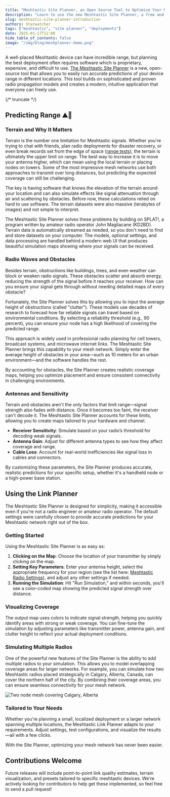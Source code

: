 ```yaml
---
title: "Meshtastic Site Planner, an Open Source Tool to Optimize Your Mesh Deployments"
description: "Learn to use the new Meshtastic Site Planner, a free and open-source utility that lets you run advanced physics models to quickly plan the best placements for your Meshtastic nodes."
slug: meshtastic-site-planner-introduction
authors: Starwatcher
tags: ["meshtastic", "site planner", "deployments"]
date: 2025-01-17T12:00
hide_table_of_contents: false
image: "/img/blog/meshplanner-demo.png"
---
```


A well-placed Meshtastic device can have incredible range, but planning the best deployment often requires software which is proprietary, expensive, and difficult to use. [The Meshtastic Site Planner](https://meshtastic.org/blog/meshtastic-site-planner-introduction/) is a new, open-source tool that allows you to easily run accurate predictions of your device range in different locations. This tool builds on sophisticated and proven radio propagation models and creates a modern, intuitive application that everyone can freely use.

{/* truncate */}

## Predicting Range ⛰️📡 

### Terrain and Why It Matters

Terrain is the number one limitation for Meshtastic signals. Whether you're trying to chat with friends, plan radio deployments for disaster recovery, or even break records set from the edge of space ([range tests](https://meshtastic.org/docs/overview/range-tests/)), the terrain is ultimately the upper limit on range. The best way to increase it is to move your antenna higher, which can mean using the local terrain or placing nodes on towers. Some of the most impressive mesh networks use both approaches to transmit over long distances, but predicting the expected coverage can still be challenging. 

The key is having software that knows the elevation of the terrain around your location and can also simulate effects like signal attenuation through air and scattering by obstacles. Before now, these calculations relied on hard to use software. The terrain datasets were also massive (terabytes of images) and not simple to interpret.

The Meshtastic Site Planner solves these problems by building on SPLAT!, a program written by amateur radio operator John Magliacane (KD2BD). Terrain data is automatically streamed as needed, so you don't need to find and store datasets on your computer. The models, optional settings, and data processing are handled behind a modern web UI that produces beautiful simulation maps showing where your signals can be received. 

### Radio Waves and Obstacles

Besides terrain, obstructions like buildings, trees, and even weather can block or weaken radio signals. These obstacles scatter and absorb energy, reducing the strength of the signal before it reaches your receiver. How can you ensure your signal gets through without needing detailed maps of every obstacle? 

Fortunately, the Site Planner solves this by allowing you to input the average height of obstructions (called "clutter"). These models use decades of research to forecast how far reliable signals can travel based on environmental conditions. By selecting a reliability threshold (e.g., 90 percent), you can ensure your node has a high likelihood of covering the predicted range.

This approach is widely used in professional radio planning for cell towers, broadcast systems, and microwave internet links. The Meshtastic Site Planner brings this capability to your mesh network. Simply enter the average height of obstacles in your area—such as 10 meters for an urban environment—and the software handles the rest.

By accounting for obstacles, the Site Planner creates realistic coverage maps, helping you optimize placement and ensure consistent connectivity in challenging environments.

### Antennas and Sensitivity

Terrain and obstacles aren't the only factors that limit range—signal strength also fades with distance. Once it becomes too faint, the receiver can't decode it. The Meshtastic Site Planner accounts for these limits, allowing you to create maps tailored to your hardware and channel.

- **Receiver Sensitivity**: Simulate based on your radio’s threshold for decoding weak signals.
- **Antenna Gain**: Adjust for different antenna types to see how they affect coverage and range.
- **Cable Loss**: Account for real-world inefficiencies like signal loss in cables and connectors.

By customizing these parameters, the Site Planner produces accurate, realistic predictions for your specific setup, whether it's a handheld node or a high-power base station.

## Using the Link Planner

The Meshtastic Site Planner is designed for simplicity, making it accessible even if you're not a radio engineer or amateur radio operator. The default settings were carefully chosen to provide accurate predictions for your Meshtastic network right out of the box.

### Getting Started

Using the Meshtastic Site Planner is as easy as:
1. **Clicking on the Map**: Choose the location of your transmitter by simply clicking on the map.
2. **Setting Key Parameters**: Enter your antenna height, select the appropriate frequency for your region (see the list here: [Meshtastic Radio Settings](https://meshtastic.org/docs/overview/radio-settings/)), and adjust any other settings if needed.
3. **Running the Simulation**: Hit "Run Simulation," and within seconds, you'll see a color-coded map showing the predicted signal strength over distance.

### Visualizing Coverage

The output map uses colors to indicate signal strength, helping you quickly identify areas with strong or weak coverage. You can fine-tune the simulation by adjusting parameters like transmitter power, antenna gain, and clutter height to reflect your actual deployment conditions.

### Simulating Multiple Radios

One of the powerful new features of the Site Planner is the ability to add multiple radios to your simulation. This allows you to model overlapping coverage areas for larger networks. For example, you can simulate how two Meshtastic radios placed strategically in Calgary, Alberta, Canada, can cover the northern half of the city. By combining their coverage areas, you can ensure seamless connectivity for your mesh network.

![Two node mesh covering Calgary, Alberta](/img/blog/siteplanner_two_sites.png)


### Tailored to Your Needs

Whether you're planning a small, localized deployment or a larger network spanning multiple locations, the Meshtastic Link Planner adapts to your requirements. Adjust settings, test configurations, and visualize the results—all with a few clicks.

With the Site Planner, optimizing your mesh network has never been easier.


## Contributions Welcome

Future releases will include point-to-point link quality estimates, terrain visualization, and presets tailored to specific meshtastic devices. We're actively looking for contributors to help get these implemented, so feel free to send a pull request!
